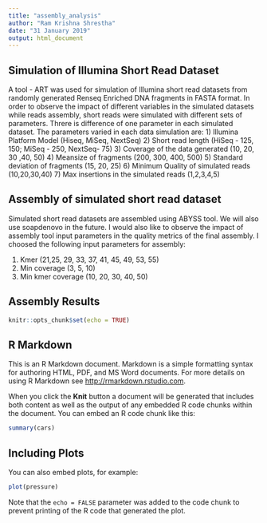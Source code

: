```yaml
---
title: "assembly_analysis"
author: "Ram Krishna Shrestha"
date: "31 January 2019"
output: html_document
---
```



## Simulation of Illumina Short Read Dataset

A tool - ART was used for simulation of Illumina short read datasets from randomly generated Renseq Enriched DNA fragments in FASTA format. In order to observe the impact of different variables in the simulated datasets while reads assembly, short reads were simulated with different sets of parameters. Threre is difference of one parameter in each simulated dataset. The parameters varied in each data simulation are: 
1) Illumina Platform Model (Hiseq, MiSeq, NextSeq)
2) Short read length (HiSeq - 125, 150; MiSeq - 250, NextSeq- 75)
3) Coverage of the data generated (10, 20, 30 ,40, 50)
4) Meansize of fragments (200, 300, 400, 500)
5) Standard deviation of fragments (15, 20, 25)
6) Minimum Quality of simulated reads (10,20,30,40)
7) Max insertions in the simulated reads (1,2,3,4,5)

## Assembly of simulated short read dataset

Simulated short read datasets are assembled using ABYSS tool. We will also use soapdenovo in the future. I would also like to observe the impact of assembly tool input parameters in the quality metrics of the final assembly. I choosed the following input parameters for assembly:

1) Kmer (21,25, 29, 33, 37, 41, 45, 49, 53, 55)
2) Min coverage (3, 5, 10)
3) Min kmer coverage (10, 20, 30, 40, 50)

## Assembly Results




```r
knitr::opts_chunk$set(echo = TRUE)
```

## R Markdown

This is an R Markdown document. Markdown is a simple formatting syntax for authoring HTML, PDF, and MS Word documents. For more details on using R Markdown see <http://rmarkdown.rstudio.com>.

When you click the **Knit** button a document will be generated that includes both content as well as the output of any embedded R code chunks within the document. You can embed an R code chunk like this:

```r
summary(cars)
```

## Including Plots

You can also embed plots, for example:

```r
plot(pressure)
```

Note that the `echo = FALSE` parameter was added to the code chunk to prevent printing of the R code that generated the plot.
